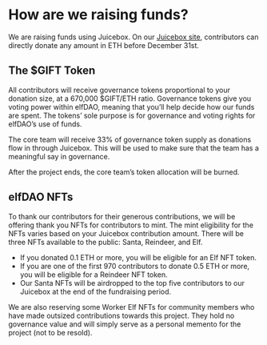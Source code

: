 # How are we raising funds?

We are raising funds using Juicebox. On our [Juicebox site](https://juicebox.money/#/p/elfdao), contributors can directly donate any amount in ETH before December 31st. 

## The $GIFT Token
All contributors will receive governance tokens proportional to your donation size, at a 670,000 $GIFT/ETH ratio. Governance tokens give you voting power within elfDAO, meaning that you’ll help decide how our funds are spent. The tokens’ sole purpose is for governance and voting rights for elfDAO’s use of funds. 

The core team will receive 33% of governance token supply as donations flow in through Juicebox. This will be used to make sure that the team has a meaningful say in governance.

After the project ends, the core team’s token allocation will be burned.

## elfDAO NFTs

To thank our contributors for their generous contributions, we will be offering thank you NFTs for contributors to mint. The mint eligibility for the NFTs varies based on your Juicebox contribution amount. There will be three NFTs available to the public: Santa, Reindeer, and Elf. 
* If you donated 0.1 ETH or more, you will be eligible for an Elf NFT token. 
* If you are one of the first 970 contributors to donate 0.5 ETH or more, you will be eligible for a Reindeer NFT token. 
* Our Santa NFTs will be airdropped to the top five contributors to our Juicebox at the end of the fundraising period. 

We are also reserving some Worker Elf NFTs for community members who have made outsized contributions towards this project. They hold no governance value and will simply serve as a personal memento for the project (not to be resold).